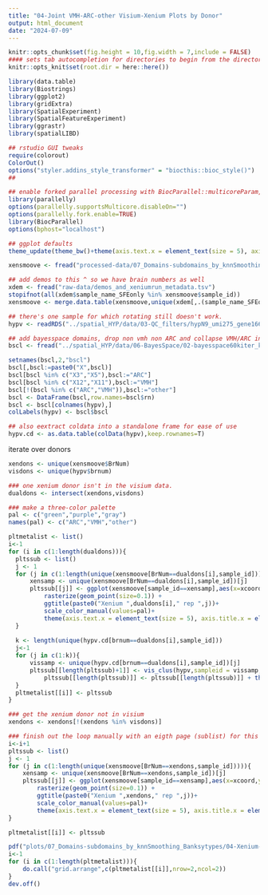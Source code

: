```yaml
---
title: "04-Joint VMH-ARC-other Visium-Xenium Plots by Donor"
output: html_document
date: "2024-07-09"
---
```


```r
knitr::opts_chunk$set(fig.height = 10,fig.width = 7,include = FALSE)
#### sets tab autocompletion for directories to begin from the directory containing the .Rproj session, instead of the script's directory if different
knitr::opts_knit$set(root.dir = here::here())

library(data.table)
library(Biostrings)
library(ggplot2)
library(gridExtra)
library(SpatialExperiment)
library(SpatialFeatureExperiment)
library(ggrastr)
library(spatialLIBD)

## rstudio GUI tweaks
require(colorout)
ColorOut()
options("styler.addins_style_transformer" = "biocthis::bioc_style()")
##

## enable forked parallel processing with BiocParallel::multicoreParam, future::, etc. seemed to need this a couple times, but otherwise havent so its here as a preventative measure.
library(parallelly)
options(parallelly.supportsMulticore.disableOn="")
options(parallelly.fork.enable=TRUE)
library(BiocParallel)
options(bphost="localhost")

## ggplot defaults
theme_update(theme_bw()+theme(axis.text.x = element_text(size = 5), axis.title.x = element_text(size = 5), axis.text.y = element_text(size = 4), axis.title.y = element_text(size =4), plot.title = element_text(size = 10,hjust=0.5), strip.text = element_text(size=4), legend.text = element_text(size=11), legend.title = element_text(size=10,hjust=0.5)))
```


```r
xensmoove <- fread("processed-data/07_Domains-subdomains_by_knnSmoothing_Banksytypes/03b-ARCVMHdomains_2stepsmooth_VMH-k10-0.2-VMH-k200-0.2_ARC-k50-0.1_ARC-k500-0.5.txt")

## add demos to this ^ so we have brain numbers as well
xdem <- fread("raw-data/demos_and_xeniumrun_metadata.tsv")
stopifnot(all(xdem$sample_name_SFEonly %in% xensmoove$sample_id))
xensmoove <- merge.data.table(xensmoove,unique(xdem[,.(sample_name_SFEonly,BrNum)]),by.x="sample_id",by.y="sample_name_SFEonly",all.x=T)

## there's one sample for which rotating still doesn't work.
hypv <- readRDS("../spatial_HYP/data/03-QC_filters/hypN9_umi275_gene166_chrm50_lognorm_111723.RDS")

## add bayesspace domains, drop non vmh non ARC and collapse VMH/ARC into single domain per.
bscl <- fread("../spatial_HYP/data/06-BayesSpace/02-bayesspace60kiter_k15-20-31_out/BSpace_k15_HARMONYlmbna_nnsvg10.txt")

setnames(bscl,2,"bscl")
bscl[,bscl:=paste0("X",bscl)]
bscl[bscl %in% c("X3","X5"),bscl:="ARC"]
bscl[bscl %in% c("X12","X11"),bscl:="VMH"]
bscl[!(bscl %in% c("ARC","VMH")),bscl:="other"]
bscl <- DataFrame(bscl,row.names=bscl$rn)
bscl <- bscl[colnames(hypv),]
colLabels(hypv) <- bscl$bscl

## also eextract coldata into a standalone frame for ease of use
hypv.cd <- as.data.table(colData(hypv),keep.rownames=T)
```


iterate over donors
```r
xendons <- unique(xensmoove$BrNum)
visdons <- unique(hypv$brnum)

### one xenium donor isn't in the visium data.
dualdons <- intersect(xendons,visdons)

### make a three-color palette
pal <- c("green","purple","gray")
names(pal) <- c("ARC","VMH","other")

pltmetalist <- list()
i<-1
for (i in c(1:length(dualdons))){
  pltssub <- list()
  j <- 1
  for (j in c(1:length(unique(xensmoove[BrNum==dualdons[i],sample_id])))){
      xensamp <- unique(xensmoove[BrNum==dualdons[i],sample_id])[j]
      pltssub[[j]] <- ggplot(xensmoove[sample_id==xensamp],aes(x=xcoord,y=ycoord,color=dualVMHARC4)) +
          rasterize(geom_point(size=0.1)) + 
          ggtitle(paste0("Xenium ",dualdons[i]," rep ",j))+
          scale_color_manual(values=pal)+
          theme(axis.text.x = element_text(size = 5), axis.title.x = element_text(size = 5), axis.text.y = element_text(size = 4), axis.title.y = element_text(size =4), plot.title = element_text(size = 10,hjust=0.5), strip.text = element_text(size=4), legend.text = element_text(size=11), legend.title = element_text(size=10,hjust=0.5))
  }
  
  k <- length(unique(hypv.cd[brnum==dualdons[i],sample_id]))
  j<-1
  for (j in c(1:k)){
      vissamp <- unique(hypv.cd[brnum==dualdons[i],sample_id])[j]
      pltssub[[length(pltssub)+1]] <- vis_clus(hypv,sampleid = vissamp,colors=pal,clustervar = "label",spatial = T,image_id = "lowres",alpha=0.8,auto_crop = T,na_color = NA,point_size = 1.65)
          pltssub[[length(pltssub)]] <- pltssub[[length(pltssub)]] + theme(axis.text.x = element_text(size = 5), axis.title.x = element_text(size = 5), axis.text.y = element_text(size = 4), axis.title.y = element_text(size =4), plot.title = element_text(size = 10,hjust=0.5), strip.text = element_text(size=4), legend.text = element_text(size=11), legend.title = element_text(size=10,hjust=0.5))
  }
  pltmetalist[[i]] <- pltssub
}

### get the xenium donor not in visium
xendons <- xendons[!(xendons %in% visdons)]

### finish out the loop manually with an eigth page (sublist) for this donor
i<-i+1
pltssub <- list()
j <- 1
for (j in c(1:length(unique(xensmoove[BrNum==xendons,sample_id])))){
    xensamp <- unique(xensmoove[BrNum==xendons,sample_id])[j]
    pltssub[[j]] <- ggplot(xensmoove[sample_id==xensamp],aes(x=xcoord,y=ycoord,color=dualVMHARC4)) +
        rasterize(geom_point(size=0.1)) +
        ggtitle(paste0("Xenium ",xendons," rep ",j))+
        scale_color_manual(values=pal)+
        theme(axis.text.x = element_text(size = 5), axis.title.x = element_text(size = 5), axis.text.y = element_text(size = 4), axis.title.y = element_text(size =4), plot.title = element_text(size = 10,hjust=0.5), strip.text = element_text(size=4), legend.text = element_text(size=11), legend.title = element_text(size=10,hjust=0.5))
}

pltmetalist[[i]] <- pltssub

pdf("plots/07_Domains-subdomains_by_knnSmoothing_Banksytypes/04-Xenium-Visium side by side per donor.pdf",height=11,width=11)
i<-1
for (i in c(1:length(pltmetalist))){
    do.call("grid.arrange",c(pltmetalist[[i]],nrow=2,ncol=2))
}
dev.off()
```
